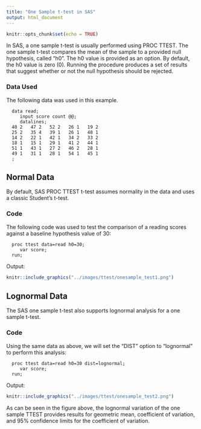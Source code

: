 ```yaml
---
title: "One Sample t-test in SAS"
output: html_document
---
```


```r
knitr::opts_chunk$set(echo = TRUE)
```

In SAS, a one sample t-test is usually performed using PROC TTEST. The one sample t-test compares the mean of the sample to a provided null hypothesis, called "h0". The h0 value is provided as an option. By default, the h0 value is zero (0). Running the procedure produces a set of results that suggest whether or not the null hypothesis should be rejected.

### Data Used

The following data was used in this example.

```         
  data read;
     input score count @@;
     datalines;
  40 2   47 2   52 2   26 1   19 2
  25 2   35 4   39 1   26 1   48 1
  14 2   22 1   42 1   34 2   33 2
  18 1   15 1   29 1   41 2   44 1
  51 1   43 1   27 2   46 2   28 1
  49 1   31 1   28 1   54 1   45 1
  ;
```

## Normal Data {#normal}

By default, SAS PROC TTEST t-test assumes normality in the data and uses a classic Student's t-test.

### Code

The following code was used to test the comparison of a reading scores against a baseline hypothesis value of 30:

```         
  proc ttest data=read h0=30;
     var score;
  run;
```

Output:

```r
knitr::include_graphics("../images/ttest/onesample_test1.png")
```

## Lognormal Data {#lognormal}

The SAS one sample t-test also supports lognormal analysis for a one sample t-test.

### Code

Using the same data as above, we will set the "DIST" option to "lognormal" to perform this analysis:

```         
  proc ttest data=read h0=30 dist=lognormal;
     var score;
  run;
```

Output:

```r
knitr::include_graphics("../images/ttest/onesample_test2.png")
```

As can be seen in the figure above, the lognormal variation of the one sample TTEST provides results for geometric mean, coefficient of variation, and 95% confidence limits for the coefficient of variation.
